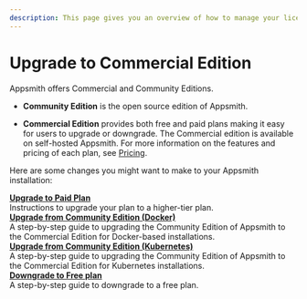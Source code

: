 ```yaml
---
description: This page gives you an overview of how to manage your license and plans on Appsmith.
---
```


# Upgrade to Commercial Edition

Appsmith offers Commercial and Community Editions.

* **Community Edition** is the open source edition of Appsmith.

* **Commercial Edition** provides both free and paid plans making it easy for users to upgrade or downgrade. The Commercial edition is available on self-hosted Appsmith. For more information on the features and pricing of each plan, see [Pricing](https://www.appsmith.com/pricing).

Here are some changes you might want to make to your Appsmith installation:

<div className="containerGridSampleApp">
   <div className="containerColumnSampleApp columnGrid column-one">
      <div className="containerCol"></div>
      <b><a href="/getting-started/setup/manage-plans/upgrade-plan">Upgrade to Paid Plan</a></b>
      <div className="containerDescription">
         Instructions to upgrade your plan to a higher-tier plan.
      </div>
   </div>

<div className="containerColumnSampleApp columnGrid column-one">
      <div className="containerCol"></div>
      <b><a href="/getting-started/setup/upgrade-from-community-edition/docker">Upgrade from Community Edition (Docker)</a></b>
      <div className="containerDescription"> 
        A step-by-step guide to upgrading the Community Edition of Appsmith to the Commercial Edition for Docker-based installations.
      </div>
   </div>
</div>

<div className="containerGridSampleApp">
<div className="containerColumnSampleApp columnGrid column-one">
      <div className="containerCol"></div>
      <b><a href="/getting-started/setup/upgrade-from-community-edition/kubernetes">Upgrade from Community Edition (Kubernetes)</a></b>
      <div className="containerDescription"> 
         A step-by-step guide to upgrading the Community Edition of Appsmith to the Commercial Edition for Kubernetes installations.
      </div>
</div>
<div className="containerColumnSampleApp columnGrid column-two">
<div className="containerCol"></div>
      <b><a href="/getting-started/setup/manage-plans/downgrade-plan">Downgrade to Free plan</a></b>
      <div className="containerDescription"> 
         A step-by-step guide to downgrade to a free plan.
      </div>
</div>
</div>


